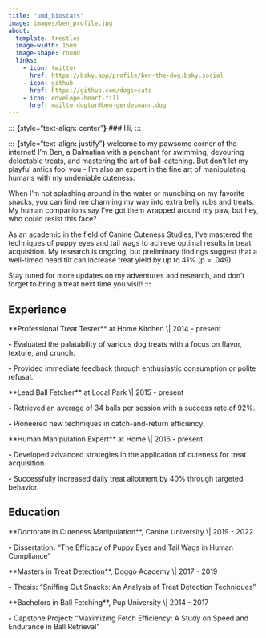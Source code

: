 ```yaml
---
title: "umd_biostats"
image: images/ben_profile.jpg
about:
  template: trestles
  image-width: 15em
  image-shape: round
  links:
    - icon: twitter
      href: https://bsky.app/profile/ben-the-dog.bsky.social
    - icon: github
      href: https://github.com/dogs>cats
    - icon: envelope-heart-fill
      href: mailto:dogtor@ben-gerdesmann.dog
---
```


::**:** **{**style="text-align**:** center"**}** \### Hi, ::**:**

::**:** **{**style="text-align**:** justify"**}** welcome to my pawsome corner of the internet! I'm Ben, a Dalmatian with a penchant for swimming, devouring delectable treats, and mastering the art of ball-catching. But don't let my playful antics fool you - I’m also an expert in the fine art of manipulating humans with my undeniable cuteness.

When I'm not splashing around in the water or munching on my favorite snacks, you can find me charming my way into extra belly rubs and treats. My human companions say I've got them wrapped around my paw, but hey, who could resist this face?

As an academic in the field of Canine Cuteness Studies, I’ve mastered the techniques of puppy eyes and tail wags to achieve optimal results in treat acquisition. My research is ongoing, but preliminary findings suggest that a well-timed head tilt can increase treat yield by up to 41% (p = .049).

Stay tuned for more updates on my adventures and research, and don’t forget to bring a treat next time you visit! ::**:**

## Experience

\*\*Professional Treat Tester\*\* at Home Kitchen \\\| 2014 - present

**-** Evaluated the palatability of various dog treats with a focus on flavor, texture, and crunch.

**-** Provided immediate feedback through enthusiastic consumption or polite refusal.

\*\*Lead Ball Fetcher\*\* at Local Park \\\| 2015 - present

**-** Retrieved an average of 34 balls per session with a success rate of 92%.

**-** Pioneered new techniques in catch-and-return efficiency.

\*\*Human Manipulation Expert\*\* at Home \\\| 2016 - present

**-** Developed advanced strategies in the application of cuteness for treat acquisition.

**-** Successfully increased daily treat allotment by 40% through targeted behavior.

## Education

\*\*Doctorate in Cuteness Manipulation\*\*, Canine University \\\| 2019 - 2022

**-** Dissertation**:** "The Efficacy of Puppy Eyes and Tail Wags in Human Compliance"

\*\*Masters in Treat Detection\*\*, Doggo Academy \\\| 2017 - 2019

**-** Thesis**:** "Sniffing Out Snacks: An Analysis of Treat Detection Techniques"

\*\*Bachelors in Ball Fetching\*\*, Pup University \\\| 2014 - 2017

**-** Capstone Project**:** "Maximizing Fetch Efficiency: A Study on Speed and Endurance in Ball Retrieval"
